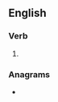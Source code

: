 ==English==

===Verb===
{{head|en|verb form}}

# {{en-past of|louse}}

===Anagrams===
* {{anagrams|en|a=delosu|desoul|souled}}
